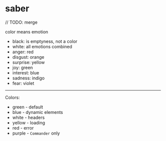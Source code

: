 
<Meta title="atoms/Saber/Intro" />

# saber

// TODO: merge

color means emotion

- black: is emptyness, not a color
- white: all emotions combined
- anger: red
- disgust: orange
- surprise: yellow
- joy: green
- interest: blue
- sadness: indigo
- fear: violet

---

Colors:

- green - default
- blue - dynamic elements
- white - headers
- yellow - loading
- red - error
- purple - `Commander` only
